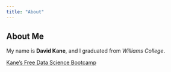 ```yaml
---
title: "About"
---
```


## About Me


My name is **David Kane**, and I graduated from *Williams College*.

[Kane's Free Data Science Bootcamp](https://bootcamp.davidkane.info)

